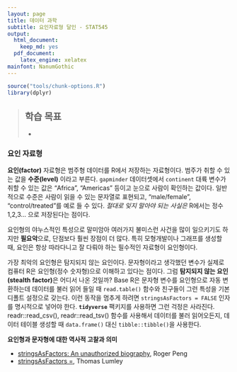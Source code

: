 ```yaml
---
layout: page
title: 데이터 과학
subtitle: 요인자료형 달인 - STAT545
output:
  html_document: 
    keep_md: yes
  pdf_document:
    latex_engine: xelatex
mainfont: NanumGothic
---
```



```r
source("tools/chunk-options.R")
library(dplyr)
```
> ## 학습 목표 {.objectives}
>
> * 

### 요인 자료형

**요인(factor)** 자료형은 범주형 데이터를 R에서 저장하는 자료형이다.
범주가 취할 수 있는 값을 **수준(level)** 이라고 부른다.
`gapminder` 데이터셋에서 `continent` 대륙 변수가 취할 수 있는 값은 
 “Africa”, “Americas” 등이고 눈으로 사람이 확인하는 값이다.
 일반적으로 수준은 사람이 읽을 수 있는 문자열로 표현되고, “male/female”, “control/treated”를 예로 들 수 있다.
 *절대로 잊지 말아야 되는 사실은* R에서는 정수 1,2,3... 으로 저장된다는 점이다.

 요인형의 야누스적인 특성으로 말미암아 여러가지 불미스런 사건을 많이 일으키기도 하지만 **필요악**으로,
 단점보다 훨씬 장점이 더 많다. 특히 모형개발이나 그래프를 생성할 때, 요인은 항상 따라다니고 잘 다뤄야 하는 필수적인 자료형이
 요인형이다.

가장 최악의 요인형은 탐지되지 않는 요인이다. 문자형이라고 생각했던 변수가 실제로 컴퓨터 R은 요인형(정수 숫자형)으로 이해하고 있다는 점이다.
그럼 **탐지되지 않는 요인(stealth factor)**은 어디서 나온 것일까? Base R은 문자형 변수를 요인형으로 자동 변환하는데 데이터를 불러 읽어 들일 때 
`read.table()` 함수와 친구들이 그런 특성을 기본디폴트 설정으로 갖는다. 이런 동작을 멈추게 하려면 `stringsAsFactors = FALSE` 인자를 명시적으로 넣어야 한다. 
**`tidyverse`** 팩키지를 사용하면 그런 걱정은 사라진다. readr::read_csv(), readr::read_tsv() 함수를 사용해서 데이터를 불러 읽어오든지,
데이터 테이블 생성할 때 `data.frame()` 대신 `tibble::tibble()`을 사용한다.

**요인형과 문자형에 대한 역사적 고찰과 의미**

- [stringsAsFactors: An unauthorized biography](http://simplystatistics.org/2015/07/24/stringsasfactors-an-unauthorized-biography/), Roger Peng
- [stringsAsFactors =<sigh>](http://notstatschat.tumblr.com/post/124987394001/stringsasfactors-sigh), Thomas Lumley

